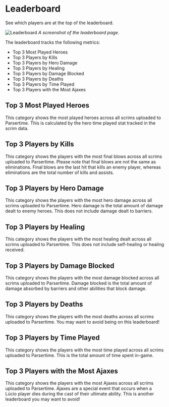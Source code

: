 # Leaderboard

See which players are at the top of the leaderboard.

![Leaderboard](/leaderboard.png)
*A screenshot of the leaderboard page.*

The leaderboard tracks the following metrics:
- Top 3 Most Played Heroes
- Top 3 Players by Kills
- Top 3 Players by Hero Damage
- Top 3 Players by Healing
- Top 3 Players by Damage Blocked
- Top 3 Players by Deaths
- Top 3 Players by Time Played
- Top 3 Players with the Most Ajaxes

## Top 3 Most Played Heroes

This category shows the most played heroes across all scrims uploaded to Parsertime.
This is calculated by the hero time played stat tracked in the scrim data.

## Top 3 Players by Kills

This category shows the players with the most final blows across all scrims uploaded to Parsertime.
Please note that final blows are not the same as eliminations. Final blows are the last hit that kills an enemy player,
whereas eliminations are the total number of kills and assists.

## Top 3 Players by Hero Damage

This category shows the players with the most hero damage across all scrims uploaded to Parsertime.
Hero damage is the total amount of damage dealt to enemy heroes. This does not include damage dealt to barriers.

## Top 3 Players by Healing

This category shows the players with the most healing dealt across all scrims uploaded to Parsertime.
This does not include self-healing or healing received.

## Top 3 Players by Damage Blocked

This category shows the players with the most damage blocked across all scrims uploaded to Parsertime.
Damage blocked is the total amount of damage absorbed by barriers and other abilities that block damage.

## Top 3 Players by Deaths

This category shows the players with the most deaths across all scrims uploaded to Parsertime.
You may want to avoid being on this leaderboard!

## Top 3 Players by Time Played

This category shows the players with the most time played across all scrims uploaded to Parsertime.
This is the total amount of time spent in-game.

## Top 3 Players with the Most Ajaxes

This category shows the players with the most Ajaxes across all scrims uploaded to Parsertime.
Ajaxes are a special event that occurs when a Lúcio player dies during the cast of their ultimate ability.
This is another leaderboard you may want to avoid!

